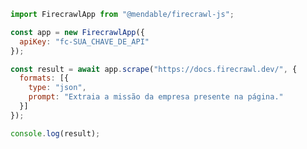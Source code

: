 ```js Node
import FirecrawlApp from "@mendable/firecrawl-js";

const app = new FirecrawlApp({
  apiKey: "fc-SUA_CHAVE_DE_API"
});

const result = await app.scrape("https://docs.firecrawl.dev/", {
  formats: [{
    type: "json",
    prompt: "Extraia a missão da empresa presente na página."
  }]
});

console.log(result);
```
